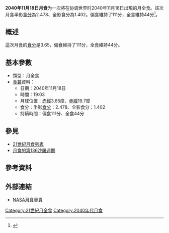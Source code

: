 {{future}}
{{Infobox lunar eclipse
| date        = 2040年11月18日
| time        = 19:03
| nature     = 月全食
| saros       = 136
| gamma           = 0.236
| magnitude      = 半影食分：2.478<br/>全影食分：1.402
| par_duration   = 111分
| tot_duration    = 44分
| chart               = <!-- 檔案不存在 Lunar eclipse chart close-2040Nov.png -->
}}
'''2040年11月18日月食'''为一次將在协调世界时2040年11月18日出現的月全食。該次月食半影[[食分|食分]]為2.478、全影食分為1.402。偏食維持了111分，全食維持44分<ref name="nasa_catalog_list">{{cite web|url=http://sunearth.gsfc.nasa.gov/eclipse/LEcat/LE2001-2100.html|title=Lunar Eclipses: 2001 to 2100|language=en|publisher=[[NASA|NASA]]|archiveurl=https://web.archive.org/web/19990202141830/http://sunearth.gsfc.nasa.gov/eclipse/LEcat/LE2001-2100.html|archivedate=1999-02-02|deadurl=yes|accessdate=2016-09-10}}</ref>。

== 概述 ==
這次月食的[[食分|食分]]是3.65，偏食維持了111分，全食維持44分。

== 基本參數 ==
{{NoteUTC}}
* 類型：月全食
*[[食甚|食甚]]資料：
** 日期：2040年11月18日
** 時間：19:03
** 月球位置：[[赤經|赤經]]3.65度、[[赤緯|赤緯]]19.7度
** 食分：半影[[食分|食分]]：2.478、全影食分：1.402
** 持續時間：偏食111分、全食44分

== 參見 ==
{{portal box|天文學}}
* [[21世紀月食列表|21世紀月食列表]]
* [[月食的第136沙羅週期|月食的第136沙羅週期]]

== 參考資料 ==
{{reflist}}

== 外部連結 ==
* [http://eclipse.gsfc.nasa.gov/lunar.html NASA月食專頁]{{Wayback|url=http://eclipse.gsfc.nasa.gov/lunar.html |date=20181231235927 }}{{en icon}}
{{Lunar-eclipse-stub}}
{{月食}}

[[Category:21世紀月全食|Category:21世紀月全食]]
[[Category:2040年代月食|Category:2040年代月食]]